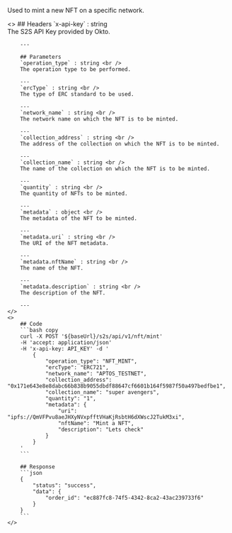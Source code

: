 
Used to mint a new NFT on a specific network.

<ColumnLayout>
    <>
        ## Headers
        `x-api-key` : string <br />
        The S2S API Key provided by Okto.

        ---
        
        ## Parameters
        `operation_type` : string <br />
        The operation type to be performed. 

        ---
        `ercType` : string <br />
        The type of ERC standard to be used.

        ---
        `network_name` : string <br />
        The network name on which the NFT is to be minted.

        ---
        `collection_address` : string <br />
        The address of the collection on which the NFT is to be minted.

        ---
        `collection_name` : string <br />
        The name of the collection on which the NFT is to be minted.

        ---
        `quantity` : string <br />
        The quantity of NFTs to be minted.

        ---
        `metadata` : object <br />
        The metadata of the NFT to be minted.

        ---
        `metadata.uri` : string <br />
        The URI of the NFT metadata.

        ---
        `metadata.nftName` : string <br />
        The name of the NFT.

        ---
        `metadata.description` : string <br />
        The description of the NFT.

        ---
    </>
    <>
        ## Code
        ```bash copy
        curl -X POST '${baseUrl}/s2s/api/v1/nft/mint'
        -H 'accept: application/json' 
        -H 'x-api-key: API_KEY' -d '
            {
                "operation_type": "NFT_MINT",
                "ercType": "ERC721",
                "network_name": "APTOS_TESTNET",
                "collection_address": "0x171e643e8e8dabc66b838b9055dbdf88647cf6601b164f5987f50a497bedfbe1",
                "collection_name": "super avengers",
                "quantity": "1",
                "metadata": {
                    "uri": "ipfs://QmVFPvu8aeJHXyNVxpfftVHaKjRsbtH6dXWscJ2TukM3xi",
                    "nftName": "Mint a NFT",
                    "description": "Lets check"
                }
            }
        '
        ```

        ## Response
        ```json
        {
            "status": "success",
            "data": {
                "order_id": "ec887fc8-74f5-4342-8ca2-43ac239733f6"
            }
        }
        ```
    </>
</ColumnLayout>